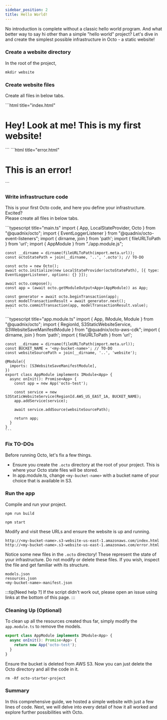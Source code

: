 ```yaml
---
sidebar_position: 2
title: Hello World!
---
```



No introduction is complete without a classic hello world program.
And what better way to say hi other than a simple "hello world" project?
Let's dive in and create the simplest possible infrastructure in Octo - a static website!

### Create a website directory
In the root of the project,
```console
mkdir website
```

### Create website files
Create all files in below tabs.

<Tabs>
  <TabItem value="index.html" label="index.html" default>
    ```html title="index.html"
    <html lang='en'>
    <head>
      <title>My First Website</title>
    </head>
    <body>
    <h1>Hey! Look at me! This is my first website!</h1>
    </body>
    </html>
    ```
  </TabItem>
  <TabItem value="error.html" label="error.html">
    ```html title="error.html"
    <html lang='en'>
    <head>
      <title>Oh No!</title>
    </head>
    <body>
      <h1>This is an error!</h1>
    </body>
    </html>
    ```
  </TabItem>
</Tabs>

### Write infrastructure code
This is your first Octo code, and here you define your infrastructure. Excited?<br />
Please create all files in below tabs.

<Tabs>
  <TabItem value="main.ts" label="main.ts" default>
    ```typescript title="main.ts"
    import { App, LocalStateProvider, Octo } from "@quadnix/octo";
    import { EventLoggerListener } from "@quadnix/octo-event-listeners";
    import { dirname, join } from 'path';
    import { fileURLToPath } from 'url';
    import { AppModule } from "./app.module.js";

    const __dirname = dirname(fileURLToPath(import.meta.url));
    const octoStatePath = join(__dirname, '..', '.octo'); // TO-DO

    const octo = new Octo();
    await octo.initialize(new LocalStateProvider(octoStatePath), [{ type: EventLoggerListener, options: {} }]);

    await octo.compose();
    const app = (await octo.getModuleOutput<App>(AppModule)) as App;

    const generator = await octo.beginTransaction(app);
    const modelTransactionResult = await generator.next();
    await octo.commitTransaction(app, modelTransactionResult.value);
    ```
  </TabItem>
  <TabItem value="app.module.ts" label="app.module.ts">
    ```typescript title="app.module.ts"
    import { App, IModule, Module } from "@quadnix/octo";
    import { RegionId, S3StaticWebsiteService, S3WebsiteSaveManifestModule } from "@quadnix/octo-aws-cdk";
    import { dirname, join } from 'path';
    import { fileURLToPath } from 'url';

    const __dirname = dirname(fileURLToPath(import.meta.url));
    const BUCKET_NAME = '<my-bucket-name>'; // TO-DO
    const websiteSourcePath = join(__dirname, '..', 'website');

    @Module({
      imports: [S3WebsiteSaveManifestModule],
    })
    export class AppModule implements IModule<App> {
      async onInit(): Promise<App> {
        const app = new App('octo-test');

        const service = new S3StaticWebsiteService(RegionId.AWS_US_EAST_1A, BUCKET_NAME);
        app.addService(service);

        await service.addSource(websiteSourcePath);

        return app;
      }
    }
    ```
  </TabItem>
</Tabs>

### Fix TO-DOs
Before running Octo, let's fix a few things.
- Ensure you create the `.octo` directory at the root of your project.
This is where your Octo state files will be stored.
- In app.module.ts, change `<my-bucket-name>` with a bucket name of your choice that is available in S3.

### Run the app
Compile and run your project.
```console
npm run build
```
```console
npm start
```

Modify and visit these URLs and ensure the website is up and running.
```
http://<my-bucket-name>.s3-website-us-east-1.amazonaws.com/index.html
http://<my-bucket-name>.s3-website-us-east-1.amazonaws.com/error.html
```

Notice some new files in the `.octo` directory! These represent the state of your infrastructure.
Do not modify or delete these files. If you wish, inspect the file and get familiar with its structure.
```
models.json
resources.json
<my-bucket-name>-manifest.json
```

:::tip[Need help ?]
If the script didn't work out, please open an issue using links at the bottom of this page.
:::

### Cleaning Up (Optional)
To clean up all the resources created thus far, simply modify the `app.module.ts` to remove the models.
```typescript title="app.module.ts"
export class AppModule implements IModule<App> {
  async onInit(): Promise<App> {
    return new App('octo-test');
  }
}
```

Ensure the bucket is deleted from AWS S3.
Now you can just delete the Octo directory and all the code in it.
```console
rm -Rf octo-starter-project
```

### Summary
In this comprehensive guide, we hosted a simple website with just a few lines of code.
Next, we will delve into every detail of how it all worked and explore further possibilities with Octo.
